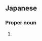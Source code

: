 ==Japanese==
{{ja-kanjitab|yomi=k|かわ|また}}

===Proper noun===
{{ja-pos|proper|かわまた}}

# {{surname|lang=ja|sort=かわまた}}